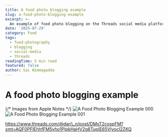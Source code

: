 ```yaml
---
title: A food photo blogging example
slug: a-food-photo-blogging-example
excerpt: >-
  An example of food photo blogging on the Threads social media platform.
date: '2025-07-29'
category: Food
tags:
  - food-photography
  - blogging
  - social-media
  - threads
readingTime: 5 min read
featured: false
author: Sai Nimmagadda
---
```

# A food photo blogging example

{/* Images from Apple Notes */}
![A Food Photo Blogging Example 000](/images/articles/a-food-photo-blogging-example-000.jpg)
![A Food Photo Blogging Example 001](/images/articles/a-food-photo-blogging-example-001.jpg)


https://www.threads.com/@dari\_n/post/DMsT2cospFM?xmt=AQF0PFlEhhfFM5vho1PlpkHaHV2g8TupIE65Vlyocl2ZKQ
